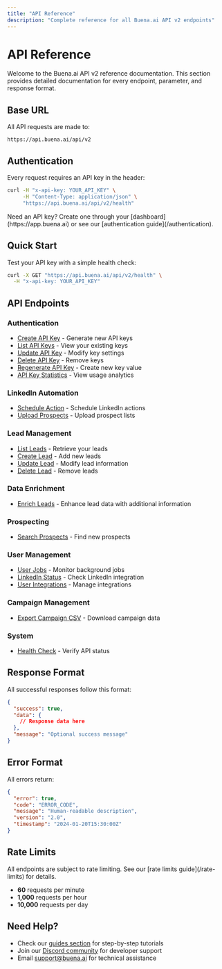 ```yaml
---
title: "API Reference"
description: "Complete reference for all Buena.ai API v2 endpoints"
---
```


# API Reference

Welcome to the Buena.ai API v2 reference documentation. This section provides detailed documentation for every endpoint, parameter, and response format.

## Base URL

All API requests are made to:

```
https://api.buena.ai/api/v2
```

## Authentication

Every request requires an API key in the header:

```bash
curl -H "x-api-key: YOUR_API_KEY" \
     -H "Content-Type: application/json" \
     "https://api.buena.ai/api/v2/health"
```

<Note>
Need an API key? Create one through your [dashboard](https://app.buena.ai) or see our [authentication guide](/authentication).
</Note>

## Quick Start

Test your API key with a simple health check:

```bash
curl -X GET "https://api.buena.ai/api/v2/health" \
  -H "x-api-key: YOUR_API_KEY"
```

## API Endpoints

### Authentication
- [Create API Key](/api-reference/keys/create) - Generate new API keys
- [List API Keys](/api-reference/keys/list) - View your existing keys
- [Update API Key](/api-reference/keys/update) - Modify key settings
- [Delete API Key](/api-reference/keys/delete) - Remove keys
- [Regenerate API Key](/api-reference/keys/regenerate) - Create new key value
- [API Key Statistics](/api-reference/keys/stats) - View usage analytics

### LinkedIn Automation
- [Schedule Action](/api-reference/linkedin/schedule-action) - Schedule LinkedIn actions
- [Upload Prospects](/api-reference/linkedin/upload-prospects) - Upload prospect lists

### Lead Management
- [List Leads](/api-reference/leads/list) - Retrieve your leads
- [Create Lead](/api-reference/leads/create) - Add new leads
- [Update Lead](/api-reference/leads/update) - Modify lead information
- [Delete Lead](/api-reference/leads/delete) - Remove leads

### Data Enrichment
- [Enrich Leads](/api-reference/enrich/leads) - Enhance lead data with additional information

### Prospecting
- [Search Prospects](/api-reference/prospecting/search) - Find new prospects

### User Management
- [User Jobs](/api-reference/users/jobs) - Monitor background jobs
- [LinkedIn Status](/api-reference/users/linkedin) - Check LinkedIn integration
- [User Integrations](/api-reference/users/integrations) - Manage integrations

### Campaign Management
- [Export Campaign CSV](/api-reference/campaigns/csv) - Download campaign data

### System
- [Health Check](/api-reference/health) - Verify API status

## Response Format

All successful responses follow this format:

```json
{
  "success": true,
  "data": {
    // Response data here
  },
  "message": "Optional success message"
}
```

## Error Format

All errors return:

```json
{
  "error": true,
  "code": "ERROR_CODE",
  "message": "Human-readable description",
  "version": "2.0",
  "timestamp": "2024-01-20T15:30:00Z"
}
```

## Rate Limits

<Info>
All endpoints are subject to rate limiting. See our [rate limits guide](/rate-limits) for details.
</Info>

- **60** requests per minute
- **1,000** requests per hour  
- **10,000** requests per day

## Need Help?

- Check our [guides section](/guides/linkedin-automation) for step-by-step tutorials
- Join our [Discord community](https://discord.gg/buena) for developer support
- Email [support@buena.ai](mailto:support@buena.ai) for technical assistance
